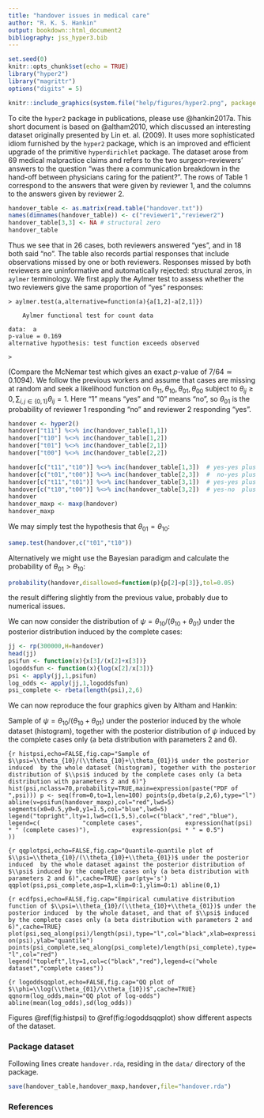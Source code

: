 ```yaml
---
title: "handover issues in medical care"
author: "R. K. S. Hankin"
output: bookdown::html_document2
bibliography: jss_hyper3.bib
---
```



```r
set.seed(0)
knitr::opts_chunk$set(echo = TRUE)
library("hyper2")
library("magrittr")
options("digits" = 5)
```

```r
knitr::include_graphics(system.file("help/figures/hyper2.png", package = "hyper2"))
```

To cite the `hyper2` package in publications, please use @hankin2017a.
This short document is based on @altham2010, which
discussed an interesting dataset originally presented by Lin
et. al. (2009).  It uses more sophisticated idiom furnished by the
`hyper2` package, which is an improved and efficient upgrade of the
primitive `hyperdirichlet` package.  The dataset arose from 69 medical
malpractice claims and refers to the two surgeon–reviewers' answers to
the question "was there a communication breakdown in the hand-off
between physicians caring for the patient?".  The rows of Table 1
correspond to the answers that were given by reviewer 1, and the
columns to the answers given by reviewer 2.

```r
handover_table <- as.matrix(read.table("handover.txt"))
names(dimnames(handover_table)) <- c("reviewer1","reviewer2")
handover_table[3,3] <- NA # structural zero
handover_table
```

Thus we see that in 26 cases, both reviewers answered "yes", and in 18
both said "no".  The table also records partial responses that include
observations missed by one or both reviewers.  Responses missed by
both reviewers are uninformative and automatically rejected:
structural zeros, in `aylmer` terminology.  We first apply the Aylmer
test to assess whether the two reviewers give the same proportion of
"yes" responses:

```
> aylmer.test(a,alternative=function(a){a[1,2]-a[2,1]})

	Aylmer functional test for count data

data:  a
p-value = 0.169
alternative hypothesis: test function exceeds observed

> 
```


(Compare the McNemar test which gives an exact $p$-value of
$7/64\simeq 0.1094$).  We follow the previous workers and assume that
cases are missing at random and seek a likelihood function on
$\theta_{11},\theta_{10},\theta_{01},\theta_{00}$ subject to
$\theta_{ij}\geq 0,\sum_{i,j \in\left\lbrace
0,1\right\rbrace}\theta_{ij}=1$.  Here "1" means "yes" and "0"
means "no", so $\theta_{01}$ is the probability of reviewer 1
responding "no" and reviewer 2 responding "yes".

```r
handover <- hyper2()
handover["t11"] %<>% inc(handover_table[1,1])
handover["t10"] %<>% inc(handover_table[1,2])
handover["t01"] %<>% inc(handover_table[2,1])
handover["t00"] %<>% inc(handover_table[2,2])

handover[c("t11","t10")] %<>% inc(handover_table[1,3])  # yes-yes plus yes-no  = 2 
handover[c("t01","t00")] %<>% inc(handover_table[2,3])  #  no-yes plus  no-no  = 9 
handover[c("t11","t01")] %<>% inc(handover_table[3,1])  # yes-yes plus  no-yes = 4 
handover[c("t10","t00")] %<>% inc(handover_table[3,2])  # yes-no  plus  no-no  = 4 
handover
handover_maxp <- maxp(handover)
handover_maxp
```


We may simply test the hypothesis that $\theta_{01} = \theta_{10}$:

```r
samep.test(handover,c("t01","t10"))
```

Alternatively we might use the Bayesian paradigm and calculate the
probability of $\theta_{01} > \theta_{10}$:

```r
probability(handover,disallowed=function(p){p[2]<p[3]},tol=0.05)
```

the result differing slightly from the previous value, probably due to
numerical issues.


We can now consider the distribution of
$\psi=\theta_{10}/(\theta_{10}+\theta_{01})$ under the posterior
distribution induced by the complete cases:

```r
jj <- rp(300000,H=handover)
head(jj)
psifun <- function(x){x[3]/(x[2]+x[3])}
logoddsfun <- function(x){log(x[2]/x[3])}
psi <- apply(jj,1,psifun)
log_odds <- apply(jj,1,logoddsfun)
psi_complete <- rbeta(length(psi),2,6)
```

We can now reproduce the four graphics given by Altham and Hankin:

Sample of $\psi=\theta_{10}/(\theta_{10}+\theta_{01})$ under the
posterior induced by the whole dataset (histogram), together with the
posterior distribution of $\psi$ induced by the complete cases only
(a beta distribution with parameters 2 and 6).

```{r histpsi,echo=FALSE,fig.cap="Sample of $\\psi=\\theta_{10}/(\\theta_{10}+\\theta_{01})$ under the posterior induced  by the whole dataset (histogram), together with the posterior distribution of $\\psi$ induced by the complete cases only (a beta distribution with parameters 2 and 6)"}
hist(psi,nclass=70,probability=TRUE,main=expression(paste("PDF of ",psi)))
p <- seq(from=0,to=1,len=100)
points(p,dbeta(p,2,6),type="l")
abline(v=psifun(handover_maxp),col="red",lwd=5)
segments(x0=0.5,y0=0,y1=1.5,col="blue",lwd=5)
legend("topright",lty=1,lwd=c(1,5,5),col=c("black","red","blue"),
       legend=c(
           "complete cases",
           expression(hat(psi) * " (complete cases)"),
           expression(psi * " = 0.5")
           ))
```

```{r qqplotpsi,echo=FALSE,fig.cap="Quantile-quantile plot of $\\psi=\\theta_{10}/(\\theta_{10}+\\theta_{01})$ under the posterior induced  by the whole dataset against the posterior distribution of $\\psi$ induced by the complete cases only (a beta distribution with parameters 2 and 6)",cache=TRUE}
par(pty='s')
qqplot(psi,psi_complete,asp=1,xlim=0:1,ylim=0:1)
abline(0,1)
```

```{r ecdfpsi,echo=FALSE,fig.cap="Empirical cumulative distribution function of $\\psi=\\theta_{10}/(\\theta_{10}+\\theta_{01})$ under the posterior induced  by the whole dataset, and that of $\\psi$ induced by the complete cases only (a beta distribution with parameters 2 and 6)",cache=TRUE}
plot(psi,seq_along(psi)/length(psi),type="l",col="black",xlab=expression(psi),ylab="quantile")
points(psi_complete,seq_along(psi_complete)/length(psi_complete),type="l",col="red")
legend("topleft",lty=1,col=c("black","red"),legend=c("whole dataset","complete cases"))
```

```{r logoddsqqplot,echo=FALSE,fig.cap="QQ plot of $\\phi=\\log(\\theta_{01}/\\theta_{10})$",cache=TRUE}
qqnorm(log_odds,main="QQ plot of log-odds")
abline(mean(log_odds),sd(log_odds))
```

Figures \@ref(fig:histpsi) to  \@ref(fig:logoddsqqplot) show different aspects of the dataset.


### Package dataset {-}

Following lines create `handover.rda`, residing in the `data/` directory of the package.

```r
save(handover_table,handover_maxp,handover,file="handover.rda")
```


### References {-}

